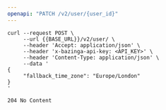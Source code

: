 ```yaml
---
openapi: "PATCH /v2/user/{user_id}"
---
```


<RequestExample>

```shell Shell
curl --request POST \
     --url {{BASE_URL}}/v2/user/ \
     --header 'Accept: application/json' \
     --header 'x-bazinga-api-key: <API_KEY>' \
     --header 'Content-Type: application/json' \
     --data '
{
     "fallback_time_zone": "Europe/London"
}
'
```

</RequestExample>

<ResponseExample>

```Response
204 No Content
```

</ResponseExample>
